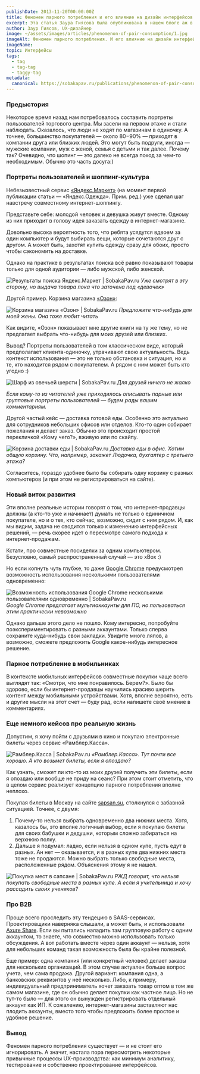 ```yaml
---
publishDate: 2013-11-20T00:00:00Z
title: Феномен парного потребления и его влияние на дизайн интерфейсов e-commerce
excerpt: Эта статья Заура Гиясова была опубликована в нашем блоге аж в 2013 году, и она все еще актуальна. Некоторые скриншоты устарели, однако само парное потребление никуда не делось.
author: Заур Гиясов, UX-дизайнер
image: ~/assets/images/articles/phenomenon-of-pair-consumption/1.jpg
imageAlt: Феномен парного потребления. И его влияние на дизайн интерфейсов e-commerce
imageName:   
topic: Интерфейсы
tags:
  - tag
  - tag-tag
  - taggy-tag
metadata:
  canonical: https://sobakapav.ru/publications/phenomenon-of-pair-consumption
---
```



### Предыстория

Некоторое время назад нам потребовалось составить портреты пользователей торгового центра. Мы засели на первом этаже и стали наблюдать. Оказалось, что люди не ходят по магазинам в одиночку. А точнее, большинство покупателей — около 80−90% — приходят в компании друга или близких людей. Это могут быть подруги, иногда — мужские компании, муж с женой, семья с детьми и так далее. Почему так? Очевидно, что шопинг — это далеко не всегда поход за чем-то необходимым. Обычно это часть досуга:)

### Портреты пользователей и шоппинг-культура

Небезызвестный сервис [«Яндекс.Маркет»](https://market.yandex.ru/) (на момент первой публикации статьи — «Яндекс.Одежда». Прим. ред.) уже сделал шаг навстречу совместному интернет-шоппингу.

Представьте себе: молодой человек и девушка живут вместе. Одному из них приходит в голову идея заказать одежду в интернет-магазине.

Довольно высока вероятность того, что ребята усядутся вдвоем за один компьютер и будут выбирать вещи, которые сочетаются друг с другом. А может быть, захотят купить одежду сразу для обоих, просто чтобы сэкономить на доставке.

Однако на практике в результатах поиска всё равно показывают товары только для одной аудитории — либо мужской, либо женской.

![Результаты поиска Яндекс.Маркет | SobakaPav.ru](~/assets/images/articles/phenomenon-of-pair-consumption/2.jpg)
_Уже смотрят в эту сторону, но выдача товара пока что заточена под «девочек»_

Другой пример. Корзина магазина [«Озон»](https://www.ozon.ru/):

![Корзина магазина «Озон» | SobakaPav.ru](~/assets/images/articles/phenomenon-of-pair-consumption/3.jpg)
_Предложите что-нибудь для моей жены. Она тоже любит читать_

Как видите, «Озон» показывает мне другие книги на ту же тему, но не предлагает выбрать что-нибудь для моих друзей или близких.

Вывод? Портреты пользователей в том классическом виде, который предполагает клиента-одиночку, утрачивают свою актуальность. Ведь контекст использования — это не только обстановка и ситуация, но и те, кто находится рядом с покупателем. А рядом с ним может быть кто угодно :)

![Шарф из овечьей шерсти | SobakaPav.ru](~/assets/images/articles/phenomenon-of-pair-consumption/4.jpg)
_Для друзей ничего не жалко_

_Если кому-то из читателей уже приходилось описывать парные или групповые портреты пользователей — будем рады вашим комментариям._

Другой частый кейс — доставка готовой еды. Особенно это актуально для сотрудников небольших офисов или отделов. Кто-то один собирает пожелания и делает заказ. Обычно это происходит простой перекличкой «Кому чего?», вживую или по скайпу.

![Корзина доставки еды | SobakaPav.ru](~/assets/images/articles/phenomenon-of-pair-consumption/5.jpg)
_Доставка еды в офис. Хотим общую корзину. Что, например, закажет Людочка, бухгалтер с третьего этажа?_

Согласитесь, гораздо удобнее было бы собирать одну корзину с разных компьютеров (и при этом не регистрироваться на сайте).

### Новый виток развития

Эти вполне реальные истории говорят о том, что интернет-продавцы должны (а кто-то уже и начинает) думать не только о единичном покупателе, но и о тех, кто сейчас, возможно, сидит с ним рядом. И, как мы видим, задача не сводится только к изменению интерфейсных решений, — речь скорее идет о пересмотре самого подхода к интернет-продажам.

Кстати, про совместные посиделки за одним компьютером. Безусловно, самый распространенный случай — это xBox :)

Но если копнуть чуть глубже, то даже [Google Chrome](https://www.google.ru/intl/ru/chrome/?source=post_page---------------------------) предусмотрел возможность использования несколькими пользователями одновременно:

![Возможность использования Google Chrome несколькими пользователями одновременно | SobakaPav.ru](~/assets/images/articles/phenomenon-of-pair-consumption/6.jpg)
_Google Chrome предлагает мультиаккаунты для ПО, но пользоваться этим практически невозможно_

Однако дальше этого дело не пошло. Кому интересно, попробуйте поэкспериментировать с разными аккаунтами. Только сперва сохраните куда-нибудь свои закладки. Увидите много ляпов, а возможно, сможете предложить Google какое-нибудь интересное решение.

### Парное потребление в мобильниках

В контексте мобильных интерфейсов совместные покупки чаще всего выглядят так: «Смотри, что мне понравилось. Берем?». Было бы здорово, если бы интернет-продавцы научились красиво шерить контент между мобильными устройствами. Хотя, вполне вероятно, есть и другие мысли на этот счет — буду рад, если напишете своё мнение в комментариях.

### Еще немного кейсов про реальную жизнь

Допустим, я хочу пойти с друзьями в кино и покупаю электронные билеты через сервис «Рамблер.Касса».

![Рамблер.Касса | SobakaPav.ru](~/assets/images/articles/phenomenon-of-pair-consumption/7.jpg)
_«Рамблер.Касса». Тут почти все хорошо. А кто возьмет билеты, если я опоздаю?_

Как узнать, сможет ли кто-то из моих друзей получить эти билеты, если я опоздаю или вообще не приду на сеанс? При этом стоит отметить, что в целом сервис реализует концепцию парного потребления вполне неплохо.

Покупая билеты в Москву на сайте [sapsan.su](https://moskva-peterburg.ru/?source=post_page---------------------------), столкнулся с забавной ситуацией. Точнее, с двумя:

1. Почему-то нельзя выбрать одновременно два нижних места. Хотя, казалось бы, это вполне логичный выбор, если я покупаю билеты для своих бабушки и дедушки, которым сложно забираться на верхнюю полку.
2. Дальше я подумал: ладно, если нельзя в одном купе, пусть едут в разных. Ан нет — оказывается, и в разных купе два нижних места тоже не продаются. Можно выбрать только свободные места, расположенные рядом. Объяснения этому я не нашел.

![Покупка мест в сапсане | SobakaPav.ru](~/assets/images/articles/phenomenon-of-pair-consumption/8.jpg)
_РЖД говорит, что нельзя покупать свободные места в разных купе. А если я учительница и хочу рассадить своих учеников?_

### Про B2B

Проще всего проследить эту тендецию в SAAS-сервисах. Проектировщики наверняка слышали, а может быть, и использовали [Axure Share](https://www.axure.com/farewell-axure-share). Если вы пытались наладить там групповую работу с одним аккаунтом, то знаете, что совместно можно использовать только обсуждения. А вот работать вместе через один аккаунт — нельзя, хотя для небольших команд такая возможность была бы крайне полезной.

Еще пример: одна компания (или конкретный человек) делает заказы для нескольких организаций. В этом случае актуален больше вопрос учета, чем сама продажа. Другой вариант: компания одна, а банковских реквизитов у неё несколько. Либо, к примеру, индивидуальный предприниматель хочет заказать товар оптом в том же самом магазине, где он обычно делает покупки как частное лицо. Но не тут-то было — для этого он вынужден регистрировать отдельный аккаунт как ИП. К сожалению, интернет-магазины заставляют нас плодить аккаунты, вместо того чтобы предложить более простое и удобное решение.

### Вывод

Феномен парного потребления существует — и не стоит его игнорировать. А значит, настала пора пересмотреть некоторые привычные процессы UX-производства: как минимум аналитику, тестирование и собственно проектирование интерфейсов.


